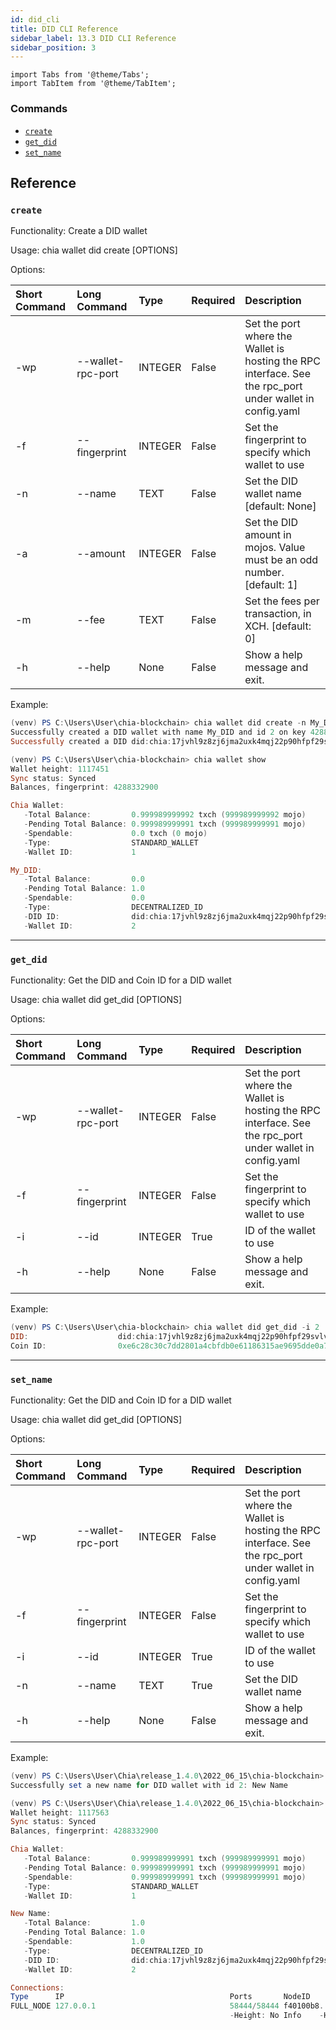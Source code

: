 ---
id: did_cli
title: DID CLI Reference
sidebar_label: 13.3 DID CLI Reference
sidebar_position: 3
---

```mdx-code-block
import Tabs from '@theme/Tabs';
import TabItem from '@theme/TabItem';
```

### Commands

* [`create`](#create)
* [`get_did`](#get_did)
* [`set_name`](#set_name)

## Reference

### `create`

Functionality: Create a DID wallet

Usage: chia wallet did create [OPTIONS]

Options:

| Short Command | Long Command      | Type    | Required | Description |
|:--------------|:------------------|:--------|:---------|:------------|
| -wp           | --wallet-rpc-port | INTEGER | False    | Set the port where the Wallet is hosting the RPC interface. See the rpc_port under wallet in config.yaml |
| -f            | --fingerprint     | INTEGER | False    | Set the fingerprint to specify which wallet to use |
| -n            | --name            | TEXT    | False    | Set the DID wallet name [default: None] |
| -a            | --amount          | INTEGER | False    | Set the DID amount in mojos. Value must be an odd number.  [default: 1]
| -m            | --fee             | TEXT    | False    | Set the fees per transaction, in XCH. [default: 0] |
| -h            | --help            | None    | False    | Show a help message and exit. |

Example: 

```powershell
(venv) PS C:\Users\User\chia-blockchain> chia wallet did create -n My_DID
Successfully created a DID wallet with name My_DID and id 2 on key 4288332900
Successfully created a DID did:chia:17jvhl9z8zj6jma2uxk4mqj22p90hfpf29svlvlyalu8ksyefsvpql7f403 in the newly created DID wallet

(venv) PS C:\Users\User\chia-blockchain> chia wallet show
Wallet height: 1117451
Sync status: Synced
Balances, fingerprint: 4288332900

Chia Wallet:
   -Total Balance:         0.999989999992 txch (999989999992 mojo)
   -Pending Total Balance: 0.999989999991 txch (999989999991 mojo)
   -Spendable:             0.0 txch (0 mojo)
   -Type:                  STANDARD_WALLET
   -Wallet ID:             1

My_DID:
   -Total Balance:         0.0
   -Pending Total Balance: 1.0
   -Spendable:             0.0
   -Type:                  DECENTRALIZED_ID
   -DID ID:                did:chia:17jvhl9z8zj6jma2uxk4mqj22p90hfpf29svlvlyalu8ksyefsvpql7f403
   -Wallet ID:             2
```

---

### `get_did`

Functionality: Get the DID and Coin ID for a DID wallet

Usage: chia wallet did get_did [OPTIONS]

Options:

| Short Command | Long Command      | Type    | Required | Description |
|:--------------|:------------------|:--------|:---------|:------------|
| -wp           | --wallet-rpc-port | INTEGER | False    | Set the port where the Wallet is hosting the RPC interface. See the rpc_port under wallet in config.yaml |
| -f            | --fingerprint     | INTEGER | False    | Set the fingerprint to specify which wallet to use |
| -i            | --id              | INTEGER | True     | ID of the wallet to use |
| -h            | --help            | None    | False    | Show a help message and exit. |

Example: 

```powershell
(venv) PS C:\Users\User\chia-blockchain> chia wallet did get_did -i 2
DID:                    did:chia:17jvhl9z8zj6jma2uxk4mqj22p90hfpf29svlvlyalu8ksyefsvpql7f403
Coin ID:                0xe6c28c30c7dd2801a4cbfdb0e61186315ae9695dde0a75a6901c1394c3300db8
```
---

### `set_name`

Functionality: Get the DID and Coin ID for a DID wallet

Usage: chia wallet did get_did [OPTIONS]

Options:

| Short Command | Long Command      | Type    | Required | Description |
|:--------------|:------------------|:--------|:---------|:------------|
| -wp           | --wallet-rpc-port | INTEGER | False    | Set the port where the Wallet is hosting the RPC interface. See the rpc_port under wallet in config.yaml |
| -f            | --fingerprint     | INTEGER | False    | Set the fingerprint to specify which wallet to use |
| -i            | --id              | INTEGER | True     | ID of the wallet to use |
| -n            | --name            | TEXT    | True     | Set the DID wallet name |
| -h            | --help            | None    | False    | Show a help message and exit. |

Example: 

```powershell
(venv) PS C:\Users\User\Chia\release_1.4.0\2022_06_15\chia-blockchain> chia wallet did set_name -i 2 -n "New Name"
Successfully set a new name for DID wallet with id 2: New Name

(venv) PS C:\Users\User\Chia\release_1.4.0\2022_06_15\chia-blockchain> chia wallet show
Wallet height: 1117563
Sync status: Synced
Balances, fingerprint: 4288332900

Chia Wallet:
   -Total Balance:         0.999989999991 txch (999989999991 mojo)
   -Pending Total Balance: 0.999989999991 txch (999989999991 mojo)
   -Spendable:             0.999989999991 txch (999989999991 mojo)
   -Type:                  STANDARD_WALLET
   -Wallet ID:             1

New Name:
   -Total Balance:         1.0
   -Pending Total Balance: 1.0
   -Spendable:             1.0
   -Type:                  DECENTRALIZED_ID
   -DID ID:                did:chia:17jvhl9z8zj6jma2uxk4mqj22p90hfpf29svlvlyalu8ksyefsvpql7f403
   -Wallet ID:             2

Connections:
Type      IP                                     Ports       NodeID      Last Connect      MiB Up|Dwn
FULL_NODE 127.0.0.1                              58444/58444 f40100b8... Jun 15 12:22:02      0.0|1.7
                                                 -Height: No Info    -Hash: No Info    -Trusted: True
```